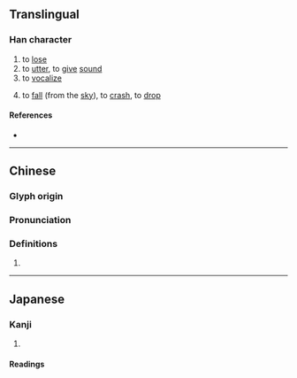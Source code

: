 {{character info/new}}
==Translingual==

===Han character===
{{Han char|rn=64|rad=手|as=04|sn=7|four=51031|canj=QMMI|ids=⿰扌云}}

# to [[lose]]
# to [[utter]], to [[give]] [[sound]]
# to [[vocalize]]
# {{lb|zh|classical}} to [[fall]] (from the [[sky]]), to [[crash]], to [[drop]]

====References====
* {{Han ref|kx=0421.060|dkj=11880|dj=0768.070|hdz=31834.010|uh=628E|ud=25230|bh=CAE9|bd=51945}}

----

==Chinese==
{{zh-forms}}

===Glyph origin===
{{Han etym}}

===Pronunciation===
{{zh-pron
|m=yǔn
|c=wan5
|mc=y
|oc=y
|cat=
}}

===Definitions===
{{zh-hanzi}}

# {{rfdef|zh}}

----

==Japanese==

===Kanji===
{{ja-kanji|grade=|rs=手04}}

# {{defn|ja|sort=手04}}

====Readings====
{{rfv-pronunciation|ja}}
{{ja-readings
|goon=うん<!--, いん-->
|kanon=うん<!--, いん-->
|kun=うしな-う<うしな-ふ, お-ちる
}}
